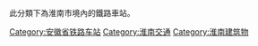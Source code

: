 此分類下為淮南市境內的鐵路車站。

[[Category:安徽省铁路车站|Category:安徽省铁路车站]]
[[Category:淮南交通|Category:淮南交通]]
[[Category:淮南建筑物|Category:淮南建筑物]]